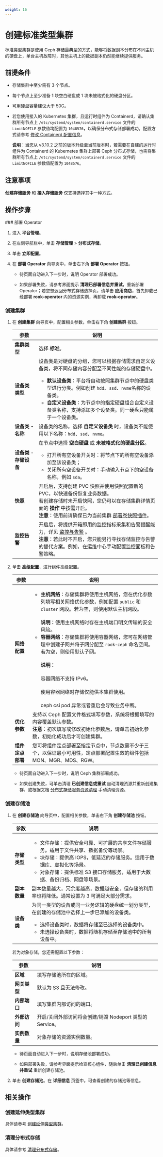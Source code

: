 ```yaml
---
weight: 16
---
```


# 创建标准类型集群

标准类型集群是使用 Ceph 存储最典型的方式，能够将数据副本分布在不同主机的硬盘上，单台主机故障时，其他主机上的数据副本仍然能继续提供服务。

## 前提条件

* 存储集群中至少需有 3 个节点。

* 每个节点上至少准备 1 块空白硬盘或 1 块未被格式化的硬盘分区。

* 可用硬盘容量建议大于 50G。

* 若您使用接入的 Kubernetes 集群，且运行时组件为 Containerd，请确认集群所有节点上 `/etc/systemd/system/containerd.service` 文件的  `LimitNOFILE` 参数值均配置为 `1048576`，以确保分布式存储部署成功。配置方式请参考 [修改 Containerd 配置信息]()。

  **说明**：当您从 v3.10.2 之前的版本升级至当前版本时，若需要在自建的运行时组件为 Containerd 的 Kubernetes 集群上部署 Ceph 分布式存储，也需将集群所有节点上 `/etc/systemd/system/containerd.service` 文件的 `LimitNOFILE` 参数值配置为 `1048576`。

## 注意事项

**创建存储服务** 和 **接入存储服务** 仅支持选择其中一种方式。

## 操作步骤

<Steps>
### 部署 Operator

1. 进入 **平台管理**。

1. 在左侧导航栏中，单击 **存储管理** > **分布式存储**。

3. 单击 **立即配置**。

3.  在 **部署 Operator** 向导页中，单击右下角 **部署 Operator** 按钮。  
      
    *   待页面自动进入下一步时，说明 Operator 部署成功。        
        
    *   如果部署失败，请参考界面提示 **清理已部署信息并重试**，重新部署 Operator；若您想返回分布式存储选择页，请单击 **应用商店**，首先卸载已经部署 **rook-operator** 内的资源实例，再卸载 **rook-operator**。

### 创建集群


1.  在 **创建集群** 向导页中，配置相关参数，单击右下角 **创建集群** 按钮。  

    |参数| 说明                                                         |
    | ---------------- | ------------------------------------------------------------ |
    |**集群类型**|选择 **标准**。|
    | **设备类类型** |设备类是对硬盘的分组，您可以根据存储需求自定义设备类，将不同存储内容分配至不同性能的存储硬盘中。<ul><li>**默认设备类**：平台将自动按照集群节点中的硬盘类型进行分类。例如创建 `hdd`、`ssd`、`nvme`名称的设备类。</li><li>**自定义设备类**：为节点中的指定硬盘组合自定义设备类名称，支持添加多个设备类。同一硬盘只能属于一个设备类。</li></ul> |
    | **设备类 - 名称** | 设备类的名称，选择 **自定义设备类** 时，设备类不能使用以下名称：`hdd`、`ssd`、`nvme`。 |
    | **设备类 - 存储设备** | 在节点中选择 **空白硬盘** 或 **未被格式化的硬盘分区**。<ul><li>打开所有空设备开关时：将节点下的所有空设备添加至该设备类；</li><li>关闭所有空设备开关时：手动输入节点下的空设备名称，例如 `sda`。</li></ul> |
    | **快照** | 开启后，支持创建 PVC 快照并使用快照配置新的 PVC，以快速备份恢复业务数据。<br/>若创建存储时未开启快照，您仍可以在存储集群详情页面的 **操作** 中按需开启。<br/>**注意**：使用前请确保已为当前集群 [部署卷快照插件](/storage/pv_snapshot/functions/snapshot_con.mdx)。|  
    | **监控告警** | 开启后，将提供开箱即用的监控指标采集和告警提醒能力，详见 [监控与告警](../functions/monitor.mdx) 。 <br/>**注意**：若此时不开启，您只能另行寻找存储监控与告警的替代方案。例如，在运维中心手动配置监控面板和告警策略。|

4. 单击 **高级配置**，进行组件高级配置。

    |参数| 说明                                                         |
    | ---------------- | ------------------------------------------------------------ |
    | **网络配置** | <ul><li>**主机网络**：存储集群将使用主机网络，您在优化参数列填写相关网络优化参数，例如配置 `public` 和 `cluster` 网段。若为空，则使用默认主机网段。<br></br>**说明**：使用主机网络时存在主机端口明文传输的安全风险。</li><li>**容器网络**：存储集群将使用容器网络，您可在网络管理中创建子网并将子网分配至 `rook-ceph` 命名空间。若为空，则使用默认子网。<br></br>**说明**：<br></br>容器网络不支持 IPv6。<br></br>使用容器网络时存储仅能供本集群使用。<br></br>ceph csi pod 异常或者重启会导致业务中断。</li></ul> |
    | **优化参数** | 支持以 Ceph 配置文件格式填写参数，系统将根据填写的内容覆盖默认参数。<br/>**注意**：初次填写或修改初始化参数后，请单击初始化参数，初始化成功后才可创建集群。|
    | **组件定点部署** | 您可将组件定点部署至指定节点中，节点数需不少于三个，以保证最小可用性，定点部署配置生效的组件包括 MON、MGR、MDS、RGW。|

     * 待页面自动进入下一步时，说明 Ceph 集群部署成功。
     
     * 如果创建失败，可单击清理 **已创建信息或重试** 自动清理资源并重新创建集群，或根据文档 [分布式存储服务资源清理](../how_to/clean_ceph.mdx) 手动清理资源。

### 创建存储池

1.  在 **创建存储池** 向导页中，配置相关参数，单击右下角 **创建存储池** 按钮。  

    |参数| 说明                                                         |
    | ------------ | ------------------------------------------------------------ |
    | **存储类型** | <ul><li>文件存储：提供安全可靠、可扩展的共享文件存储服务。适用于文件共享、数据备份等场景。</li><li> 块存储：提供高 IOPS，低延迟的存储服务。适用于数据库、虚拟化等场景。</li><li> 对象存储：提供标准 S3 接口存储服务，适用于大数据、备份归档、网盘等场景。 </li></ul>|
    | **副本数量** | 副本数量越大，冗余度越高，数据越安全，但存储的利用率也将降低。通常设置为 3 可满足大部分需求。|
    | **设备类** | 为同一类型的设备或同一业务逻辑的硬盘统一划分类型，在创建的存储池中选择上一步已添加的设备类。<ul><li>选择设备类时，数据将存储至已选择的设备类中。</li><li>未选择设备类时，数据将随机存储至存储池中的所有设备中。</li></ul>|
    
    若为对象存储，您还需配置以下参数：
    
    |参数| 说明                                                         |
    | ------------ | ------------------------------------------------------------ |
    | **区域** | 填写存储池所在的区域。 |
    | **网关类型** | 默认为 S3 且无法修改。 |
    | **内部端口** | 填写集群内部访问的端口。 |
    | **外部访问** | 开启/关闭外部访问将会创建/销毁 Nodeport 类型的 Service。 |
    | **实例数量** | 对象存储的资源实例数量。|

    *   待页面自动进入下一步时，说明存储池部署成功。        
        
    *   如果部署失败，请参考界面提示检查核心组件，随后单击 **清理已创建信息并重试** 重新创建存储池。


2. 单击 **创建存储池**。在 **详细信息** 页签中，可查看创建的存储池等信息。

</Steps>

## 相关操作

### 创建延伸类型集群

具体请参考 [创建延伸类型集群](./create_service_extend.mdx)。

### 清理分布式存储

具体请参考 [清理分布式存储](../how_to/clean_ceph.mdx)。
